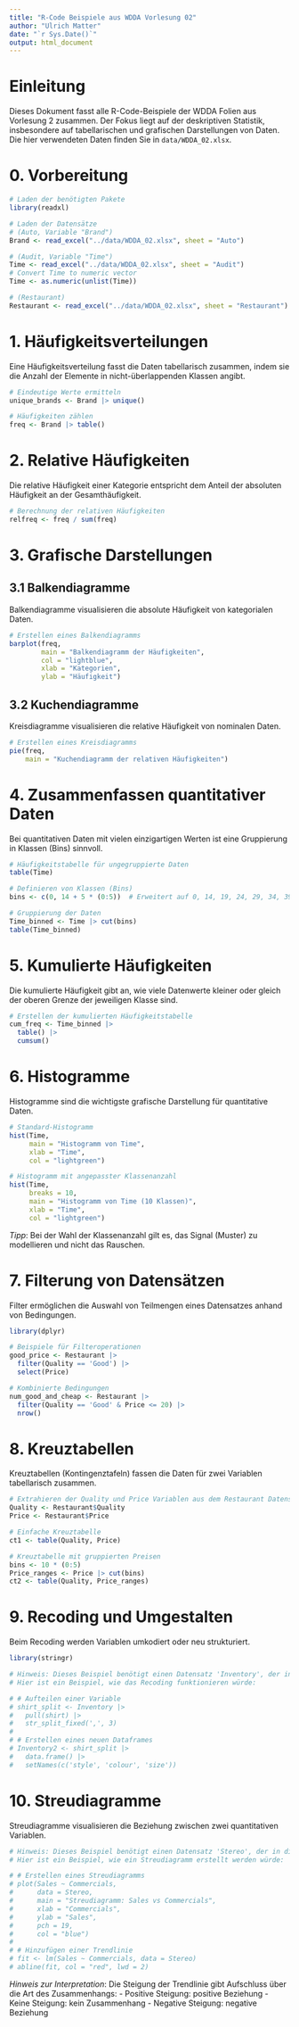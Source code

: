 ```yaml
---
title: "R-Code Beispiele aus WDDA Vorlesung 02"
author: "Ulrich Matter"
date: "`r Sys.Date()`"
output: html_document
---
```


# Einleitung

Dieses Dokument fasst alle R-Code-Beispiele der WDDA Folien aus Vorlesung 2 zusammen. Der Fokus liegt auf der deskriptiven Statistik, insbesondere auf tabellarischen und grafischen Darstellungen von Daten.
Die hier verwendeten Daten finden Sie in `data/WDDA_02.xlsx`.

# 0. Vorbereitung

```r
# Laden der benötigten Pakete
library(readxl)

# Laden der Datensätze
# (Auto, Variable "Brand")
Brand <- read_excel("../data/WDDA_02.xlsx", sheet = "Auto")

# (Audit, Variable "Time")
Time <- read_excel("../data/WDDA_02.xlsx", sheet = "Audit")
# Convert Time to numeric vector
Time <- as.numeric(unlist(Time))

# (Restaurant)
Restaurant <- read_excel("../data/WDDA_02.xlsx", sheet = "Restaurant")

```

# 1. Häufigkeitsverteilungen

Eine Häufigkeitsverteilung fasst die Daten tabellarisch zusammen, indem sie die Anzahl der Elemente in nicht-überlappenden Klassen angibt.

```r
# Eindeutige Werte ermitteln
unique_brands <- Brand |> unique()

# Häufigkeiten zählen
freq <- Brand |> table()
```


# 2. Relative Häufigkeiten

Die relative Häufigkeit einer Kategorie entspricht dem Anteil der absoluten Häufigkeit an der Gesamthäufigkeit.

```r
# Berechnung der relativen Häufigkeiten
relfreq <- freq / sum(freq)
```


# 3. Grafische Darstellungen

## 3.1 Balkendiagramme

Balkendiagramme visualisieren die absolute Häufigkeit von kategorialen Daten.

```r
# Erstellen eines Balkendiagramms
barplot(freq,
        main = "Balkendiagramm der Häufigkeiten",
        col = "lightblue",
        xlab = "Kategorien",
        ylab = "Häufigkeit")
```


## 3.2 Kuchendiagramme

Kreisdiagramme visualisieren die relative Häufigkeit von nominalen Daten.

```r
# Erstellen eines Kreisdiagramms
pie(freq,
    main = "Kuchendiagramm der relativen Häufigkeiten")
```


# 4. Zusammenfassen quantitativer Daten

Bei quantitativen Daten mit vielen einzigartigen Werten ist eine Gruppierung in Klassen (Bins) sinnvoll.

```r
# Häufigkeitstabelle für ungegruppierte Daten
table(Time)

# Definieren von Klassen (Bins)
bins <- c(0, 14 + 5 * (0:5))  # Erweitert auf 0, 14, 19, 24, 29, 34, 39

# Gruppierung der Daten
Time_binned <- Time |> cut(bins)
table(Time_binned)
```


# 5. Kumulierte Häufigkeiten

Die kumulierte Häufigkeit gibt an, wie viele Datenwerte kleiner oder gleich der oberen Grenze der jeweiligen Klasse sind.

```r
# Erstellen der kumulierten Häufigkeitstabelle
cum_freq <- Time_binned |> 
  table() |> 
  cumsum()
```


# 6. Histogramme

Histogramme sind die wichtigste grafische Darstellung für quantitative Daten.

```r
# Standard-Histogramm
hist(Time,
     main = "Histogramm von Time",
     xlab = "Time",
     col = "lightgreen")

# Histogramm mit angepasster Klassenanzahl
hist(Time,
     breaks = 10,
     main = "Histogramm von Time (10 Klassen)",
     xlab = "Time",
     col = "lightgreen")
```

*Tipp*: Bei der Wahl der Klassenanzahl gilt es, das Signal (Muster) zu modellieren und nicht das Rauschen.


# 7. Filterung von Datensätzen

Filter ermöglichen die Auswahl von Teilmengen eines Datensatzes anhand von Bedingungen.

```r
library(dplyr)

# Beispiele für Filteroperationen
good_price <- Restaurant |> 
  filter(Quality == 'Good') |> 
  select(Price)

# Kombinierte Bedingungen
num_good_and_cheap <- Restaurant |> 
  filter(Quality == 'Good' & Price <= 20) |> 
  nrow()
```


# 8. Kreuztabellen

Kreuztabellen (Kontingenztafeln) fassen die Daten für zwei Variablen tabellarisch zusammen.

```r
# Extrahieren der Quality und Price Variablen aus dem Restaurant Datensatz
Quality <- Restaurant$Quality
Price <- Restaurant$Price

# Einfache Kreuztabelle
ct1 <- table(Quality, Price)

# Kreuztabelle mit gruppierten Preisen
bins <- 10 * (0:5)
Price_ranges <- Price |> cut(bins)
ct2 <- table(Quality, Price_ranges)
```


# 9. Recoding und Umgestalten

Beim Recoding werden Variablen umkodiert oder neu strukturiert.

```r
library(stringr)

# Hinweis: Dieses Beispiel benötigt einen Datensatz 'Inventory', der in diesem Beispiel nicht verfügbar ist
# Hier ist ein Beispiel, wie das Recoding funktionieren würde:

# # Aufteilen einer Variable
# shirt_split <- Inventory |> 
#   pull(shirt) |> 
#   str_split_fixed(',', 3)
# 
# # Erstellen eines neuen Dataframes
# Inventory2 <- shirt_split |> 
#   data.frame() |>
#   setNames(c('style', 'colour', 'size'))
```


# 10. Streudiagramme

Streudiagramme visualisieren die Beziehung zwischen zwei quantitativen Variablen.

```r
# Hinweis: Dieses Beispiel benötigt einen Datensatz 'Stereo', der in diesem Beispiel nicht verfügbar ist
# Hier ist ein Beispiel, wie ein Streudiagramm erstellt werden würde:

# # Erstellen eines Streudiagramms
# plot(Sales ~ Commercials,
#      data = Stereo,
#      main = "Streudiagramm: Sales vs Commercials",
#      xlab = "Commercials",
#      ylab = "Sales",
#      pch = 19,
#      col = "blue")
# 
# # Hinzufügen einer Trendlinie
# fit <- lm(Sales ~ Commercials, data = Stereo)
# abline(fit, col = "red", lwd = 2)
```

*Hinweis zur Interpretation*: Die Steigung der Trendlinie gibt Aufschluss über die Art des Zusammenhangs:
- Positive Steigung: positive Beziehung
- Keine Steigung: kein Zusammenhang
- Negative Steigung: negative Beziehung
